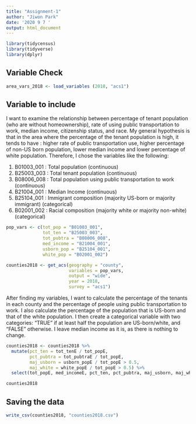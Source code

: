 ```yaml
---
title: "Assignment-1"
author: "Jiwon Park"
date: '2020 9 7 '
output: html_document
---
```

```r
library(tidycensus)
library(tidyverse)
library(dplyr)
```

## Variable Check 

```r
area_vars_2018 <- load_variables (2018, "acs1")
```

## Variable to include

I want to examine the relationship between percentage of tenant population (who are without homeownership), rate of using public transportation to work, median income, citizenship status, and race. My general hypothesis is that in the area where the percentage of the tenant population is high, it tends to have : higher rate of public transportation use, higher percentage of non-US born population, lower median income and lower percentage of white population. Therefore, I chose the variables like the following:

1. B01003_001 : Total population (continuous)
2. B25003_003 : Total tenant population (continuous)
3. B08006_008 : Total population using public transportation to work (continuous)
4. B21004_001 : Median Income (continuous) 
5. B25104_001 : Immigrant composition (majority US-born or majority immigrant) (categorical)
6. B02001_002 : Racial composition (majority white or majority non-white) (categorical)

```r
pop_vars <- c(tot_pop = "B01003_001",
              tot_ten = "B25003_003", 
              tot_pubtra = "B08006_008",
              med_income = "B21004_001",
              usborn_pop = "B25104_001", 
              white_pop = "B02001_002")

counties2018 <- get_acs(geography = "county",
                        variables = pop_vars,
                        output = "wide",
                        year = 2018,
                        survey = "acs1")
```
After finding my variables, I want to calculate the percentage of the tenants in each county and the percentage of people using public transportation to work. I also calculate the percentage of the population that is US-born and that of the white population. I then create a categorical variable with two categories: "TRUE" if at least half the population are US-born/white, and "FALSE" otherwise. I leave median income as it is, as there is nothing to change.

```r
counties2018 <- counties2018 %>%
  mutate(pct_ten = tot_tenE / tot_popE,
         pct_pubtra = tot_pubtraE / tot_popE,
         maj_usborn = usborn_popE / tot_popE > 0.5,
         maj_white = white_popE / tot_popE > 0.5) %>% 
  select(tot_popE, med_incomeE, pct_ten, pct_pubtra, maj_usborn, maj_white)

counties2018
```

## Saving the data

```r
write_csv(counties2018, "counties2018.csv")
```

